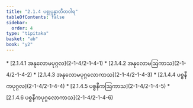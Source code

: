 ```yaml
---
title: "2.1.4 ပစ္စုပ္ပန္နာတီတဝါရ"
tableOfContents: false
sidebar:
  order: 4
type: "tipitaka"
basket: "ab"
book: "y2"
---
```



<DynamicBreadcrumb />



<TableOfContents book="y2" section="2.1.4">
* [2.1.4.1 အနုလောမပုဂ္ဂလ](2-1-4/2-1-4-1)
* [2.1.4.2 အနုလောမဩကာသ](2-1-4/2-1-4-2)
* [2.1.4.3 အနုလောမပုဂ္ဂလောကာသ](2-1-4/2-1-4-3)
* [2.1.4.4 ပစ္စနီကပုဂ္ဂလ](2-1-4/2-1-4-4)
* [2.1.4.5 ပစ္စနီကဩကာသ](2-1-4/2-1-4-5)
* [2.1.4.6 ပစ္စနီကပုဂ္ဂလောကာသ](2-1-4/2-1-4-6)
</TableOfContents>